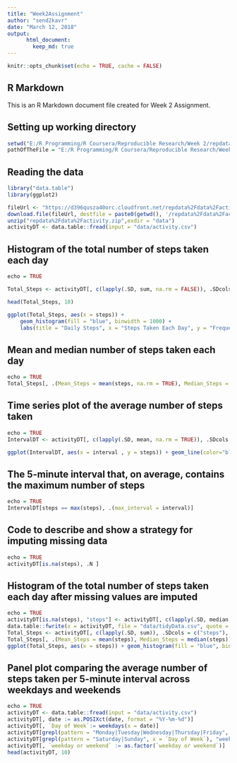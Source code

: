 ---
title: "Week2Assignment"
author: "send2kavr"
date: "March 12, 2018"
output: 
      html_document:
        keep_md: true
---

```{r setup, include=FALSE}
knitr::opts_chunk$set(echo = TRUE, cache = FALSE)
```

## R Markdown

This is an R Markdown document file created for Week 2 Assignment. 

## Setting up working directory

```{r}
setwd("E:/R Programming/R Coursera/Reproducible Research/Week 2/repdata_data_activity")
pathOfTheFile = "E:/R Programming/R Coursera/Reproducible Research/Week 2/repdata_data_activity/activity.csv"
```

## Reading the data
```{r}
library("data.table")
library(ggplot2)

fileUrl <- "https://d396qusza40orc.cloudfront.net/repdata%2Fdata%2Factivity.zip"
download.file(fileUrl, destfile = paste0(getwd(), '/repdata%2Fdata%2Factivity.zip'), method = "curl")
unzip("repdata%2Fdata%2Factivity.zip",exdir = "data")
activityDT <- data.table::fread(input = "data/activity.csv")
```

## Histogram of the total number of steps taken each day

```{r}
echo = TRUE

Total_Steps <- activityDT[, c(lapply(.SD, sum, na.rm = FALSE)), .SDcols = c("steps"), by = .(date)] 

head(Total_Steps, 10)

ggplot(Total_Steps, aes(x = steps)) +
    geom_histogram(fill = "blue", binwidth = 1000) +
    labs(title = "Daily Steps", x = "Steps Taken Each Day", y = "Frequency")
```

## Mean and median number of steps taken each day

```{r}
echo = TRUE
Total_Steps[, .(Mean_Steps = mean(steps, na.rm = TRUE), Median_Steps = median(steps, na.rm = TRUE))]
```
## Time series plot of the average number of steps taken
```{r}
echo = TRUE
IntervalDT <- activityDT[, c(lapply(.SD, mean, na.rm = TRUE)), .SDcols = c("steps"), by = .(interval)] 

ggplot(IntervalDT, aes(x = interval , y = steps)) + geom_line(color="blue", size=1) + labs(title = "Avg. Daily Steps", x = "Interval", y = "Avg. Steps per day")
```
## The 5-minute interval that, on average, contains the maximum number of steps
```{r}
echo = TRUE
IntervalDT[steps == max(steps), .(max_interval = interval)]
```
## Code to describe and show a strategy for imputing missing data
```{r}
echo = TRUE
activityDT[is.na(steps), .N ]
```
## Histogram of the total number of steps taken each day after missing values are imputed
```{r}
echo = TRUE
activityDT[is.na(steps), "steps"] <- activityDT[, c(lapply(.SD, median, na.rm = TRUE)), .SDcols = c("steps")]
data.table::fwrite(x = activityDT, file = "data/tidyData.csv", quote = FALSE)
Total_Steps <- activityDT[, c(lapply(.SD, sum)), .SDcols = c("steps"), by = .(date)]
Total_Steps[, .(Mean_Steps = mean(steps), Median_Steps = median(steps))]
ggplot(Total_Steps, aes(x = steps)) + geom_histogram(fill = "blue", binwidth = 1000) + labs(title = "Daily Steps", x = "Steps", y = "Frequency")
```

## Panel plot comparing the average number of steps taken per 5-minute interval across weekdays and weekends
```{r}
echo = TRUE
activityDT <- data.table::fread(input = "data/activity.csv")
activityDT[, date := as.POSIXct(date, format = "%Y-%m-%d")]
activityDT[, `Day of Week`:= weekdays(x = date)]
activityDT[grepl(pattern = "Monday|Tuesday|Wednesday|Thursday|Friday", x = `Day of Week`), "weekday or weekend"] <- "weekday"
activityDT[grepl(pattern = "Saturday|Sunday", x = `Day of Week`), "weekday or weekend"] <- "weekend"
activityDT[, `weekday or weekend` := as.factor(`weekday or weekend`)]
head(activityDT, 10)
```










